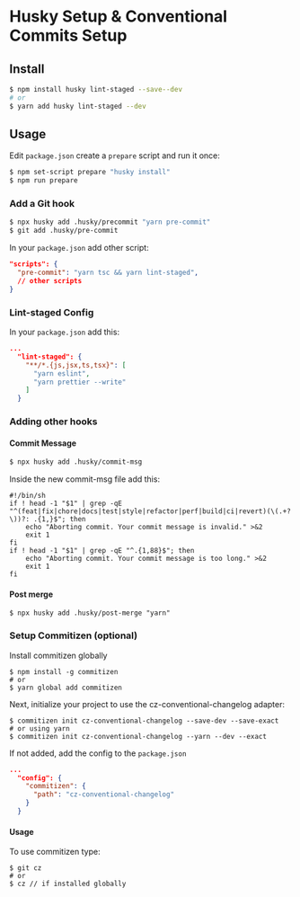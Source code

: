 # Husky Setup & Conventional Commits Setup

## Install

```bash
$ npm install husky lint-staged --save--dev
# or
$ yarn add husky lint-staged --dev
```

## Usage

Edit `package.json` create a `prepare` script and run it once:

```bash
$ npm set-script prepare "husky install"
$ npm run prepare
```

### Add a Git hook

```bash
$ npx husky add .husky/precommit "yarn pre-commit"
$ git add .husky/pre-commit
```

In your `package.json` add other script:

```json:package.json
"scripts": {
  "pre-commit": "yarn tsc && yarn lint-staged",
  // other scripts
}
```

### Lint-staged Config

In your `package.json` add this:

```json:package.json
...
  "lint-staged": {
    "**/*.{js,jsx,ts,tsx}": [
      "yarn eslint",
      "yarn prettier --write"
    ]
  }
```

### Adding other hooks

#### Commit Message

```bash
$ npx husky add .husky/commit-msg
```

Inside the new commit-msg file add this:

```shell
#!/bin/sh
if ! head -1 "$1" | grep -qE "^(feat|fix|chore|docs|test|style|refactor|perf|build|ci|revert)(\(.+?\))?: .{1,}$"; then
    echo "Aborting commit. Your commit message is invalid." >&2
    exit 1
fi
if ! head -1 "$1" | grep -qE "^.{1,88}$"; then
    echo "Aborting commit. Your commit message is too long." >&2
    exit 1
fi
```

#### Post merge

```shell
$ npx husky add .husky/post-merge "yarn"
```

### Setup Commitizen (optional)

Install commitizen globally

```shell
$ npm install -g commitizen
# or
$ yarn global add commitizen
```

Next, initialize your project to use the cz-conventional-changelog adapter:

```shell
$ commitizen init cz-conventional-changelog --save-dev --save-exact
# or using yarn
$ commitizen init cz-conventional-changelog --yarn --dev --exact
```

If not added, add the config to the `package.json` 

```json:package.json
...
  "config": {
    "commitizen": {
      "path": "cz-conventional-changelog"
    }
  }
```

#### Usage

To use commitizen type:

```shell
$ git cz
# or
$ cz // if installed globally
```
